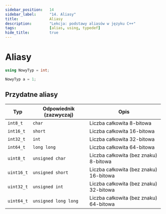 ```yaml
---
sidebar_position:	14
sidebar_label:		"14. Aliasy"
title:				Aliasy
description:		"Lekcja: podstawy aliasów w języku C++"
tags:				[alias, using, typedef]
hide_title:			true
---
```



<NotFinished/>

# Aliasy

```cpp title="🔹 Tworzenie własnego aliasu"
using NowyTyp = int;
```
```cpp title="🔹 Przykład użycia"
NowyTyp a = 1;
```

## Przydatne aliasy

| Typ | Odpowiednik (zazwyczaj) | Opis |
| ---- | ----- | ----- |
| `int8_t` | `char` | Liczba całkowita 8-bitowa |
| `int16_t` | `short` | Liczba całkowita 16-bitowa |
| `int32_t` | `int` | Liczba całkowita 32-bitowa |
| `int64_t` | `long long` | Liczba całkowita 64-bitowa |
| `uint8_t` | `unsigned char` | Liczba całkowita (bez znaku) 8-bitowa |
| `uint16_t` | `unsigned short` | Liczba całkowita (bez znaku) 16-bitowa |
| `uint32_t` | `unsigned int` | Liczba całkowita (bez znaku) 32-bitowa |
| `uint64_t` | `unsigned long long` | Liczba całkowita (bez znaku) 64-bitowa |

